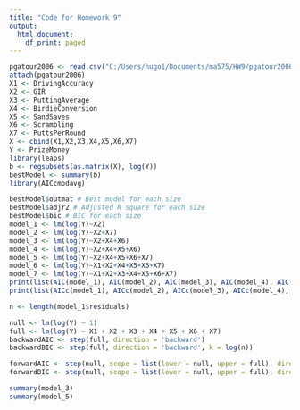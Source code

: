 ```yaml
---
title: "Code for Homework 9"
output:
  html_document:
    df_print: paged
---
```


```r
pgatour2006 <- read.csv("C:/Users/hugo1/Documents/ma575/HW9/pgatour2006.csv", header=TRUE)
attach(pgatour2006)
X1 <- DrivingAccuracy
X2 <- GIR
X3 <- PuttingAverage
X4 <- BirdieConversion
X5 <- SandSaves
X6 <- Scrambling
X7 <- PuttsPerRound
X <- cbind(X1,X2,X3,X4,X5,X6,X7)
Y <- PrizeMoney
library(leaps)
b <- regsubsets(as.matrix(X), log(Y))
bestModel <- summary(b)
library(AICcmodavg)
```

```r
bestModel$outmat # Best model for each size
bestModel$adjr2 # Adjusted R square for each size
bestModel$bic # BIC for each size
model_1 <- lm(log(Y)~X2)
model_2 <- lm(log(Y)~X2+X7)
model_3 <- lm(log(Y)~X2+X4+X6)
model_4 <- lm(log(Y)~X2+X4+X5+X6)
model_5 <- lm(log(Y)~X2+X4+X5+X6+X7)
model_6 <- lm(log(Y)~X1+X2+X4+X5+X6+X7)
model_7 <- lm(log(Y)~X1+X2+X3+X4+X5+X6+X7)
print(list(AIC(model_1), AIC(model_2), AIC(model_3), AIC(model_4), AIC(model_5), AIC(model_6), AIC(model_7)))
print(list(AICc(model_1), AICc(model_2), AICc(model_3), AICc(model_4), AICc(model_5), AICc(model_6), AICc(model_7)))
```

```r
n <- length(model_1$residuals)
```

```r
null <- lm(log(Y) ~ 1)
full <- lm(log(Y) ~ X1 + X2 + X3 + X4 + X5 + X6 + X7)
backwardAIC <- step(full, direction = 'backward')
backwardBIC <- step(full, direction = 'backward', k = log(n))
```

```r
forwardAIC <- step(null, scope = list(lower = null, upper = full), direction = 'forward')
forwardBIC <- step(null, scope = list(lower = null, upper = full), direction = 'forward', k = log(n))
```

```r
summary(model_3)
summary(model_5)
```

